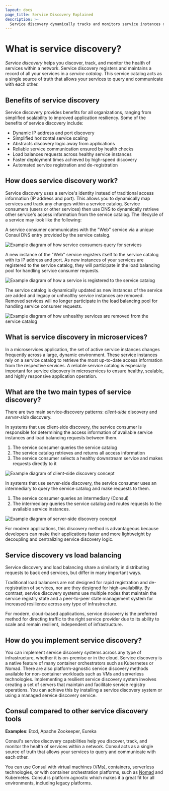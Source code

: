 ```yaml
---
layout: docs
page_title: Service Discovery Explained
description: >-
  Service discovery dynamically tracks and monitors service instances on your network and makes them discoverable through DNS queries. Learn about the benefits of service discovery and how it works.
---
```


# What is service discovery?

_Service discovery_ helps you discover, track, and monitor the health of services within a network. Service discovery registers and maintains a record of all your services in a _service catalog_. This service catalog acts as a single source of truth that allows your services to query and communicate with each other.

## Benefits of service discovery

Service discovery provides benefits for all organizations, ranging from simplified scalability to improved application resiliency. Some of the benefits of service discovery include:

- Dynamic IP address and port discovery
- Simplified horizontal service scaling
- Abstracts discovery logic away from applications
- Reliable service communication ensured by health checks
- Load balances requests across healthy service instances
- Faster deployment times achieved by high-speed discovery
- Automated service registration and de-registration

## How does service discovery work?

Service discovery uses a service's identity instead of traditional access information (IP address and port). This allows you to dynamically map services and track any changes within a service catalog. Service consumers (users or other services) then use DNS to dynamically retrieve other service's access information from the service catalog. The lifecycle of a service may look like the following:

A service consumer communicates with the "Web" service via a unique Consul DNS entry provided by the service catalog.

![Example diagram of how service consumers query for services](/img/what_is_service_discovery\_1.png)

A new instance of the "Web" service registers itself to the service catalog with its IP address and port. As new instances of your services are registered to the service catalog, they will participate in the load balancing pool for handling service consumer requests.

![Example diagram of how a service is registered to the service catalog](/img/what_is_service_discovery\_2.png)

The service catalog is dynamically updated as new instances of the service are added and legacy or unhealthy service instances are removed. Removed services will no longer participate in the load balancing pool for handling service consumer requests.

![Example diagram of how unhealthy services are removed from the service catalog](/img/what_is_service_discovery\_3.png)

## What is service discovery in microservices?

In a microservices application, the set of active service instances changes frequently across a large, dynamic environment. These service instances rely on a service catalog to retrieve the most up-to-date access information from the respective services. A reliable service catalog is especially important for service discovery in microservices to ensure healthy, scalable, and highly responsive application operation.

## What are the two main types of service discovery?

There are two main service‑discovery patterns: _client-side_ discovery and _server-side_ discovery.

In systems that use client‑side discovery, the service consumer is responsible for determining the access information of available service instances and load balancing requests between them.

1. The service consumer queries the service catalog
1. The service catalog retrieves and returns all access information
1. The service consumer selects a healthy downstream service and makes requests directly to it

![Example diagram of client-side discovery concept](/img/what_is_service_discovery\_4.png)

In systems that use server‑side discovery, the service consumer uses an intermediary to query the service catalog and make requests to them.

1. The service consumer queries an intermediary (Consul)
1. The intermediary queries the service catalog and routes requests to the available service instances.

![Example diagram of server-side discovery concept](/img/what_is_service_discovery\_5.png)

For modern applications, this discovery method is advantageous because developers can make their applications faster and more lightweight by decoupling and centralizing service discovery logic.

## Service discovery vs load balancing

Service discovery and load balancing share a similarity in distributing requests to back end services, but differ in many important ways.

Traditional load balancers are not designed for rapid registration and de-registration of services, nor are they designed for high-availability. By contrast, service discovery systems use multiple nodes that maintain the service registry state and a peer-to-peer state management system for increased resilience across any type of infrastructure.

For modern, cloud-based applications, service discovery is the preferred method for directing traffic to the right service provider due to its ability to scale and remain resilient, independent of infrastructure.

## How do you implement service discovery?

You can implement service discovery systems across any type of infrastructure, whether it is on-premise or in the cloud. Service discovery is a native feature of many container orchestrators such as Kubernetes or Nomad. There are also platform-agnostic service discovery methods available for non-container workloads such as VMs and serverless technologies. Implementing a resilient service discovery system involves creating a set of servers that maintain and facilitate service registry operations. You can achieve this by installing a service discovery system or using a managed service discovery service.

## Consul compared to other service discovery tools

**Examples**: Etcd, Apache Zookeeper, Eureka

Consul's service discovery capabilities help you discover, track, and monitor the health of services within a network. Consul acts as a single source of truth that allows your services to query and communicate with each other.

You can use Consul with virtual machines (VMs), containers, serverless technologies, or with container orchestration platforms, such as [Nomad](/nomad/docs) and Kubernetes. Consul is platform agnostic which makes it a great fit for all environments, including legacy platforms.
